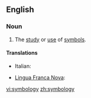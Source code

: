==English==

===Noun===
{{en-noun|-}}

# The [[study]] or [[use]] of [[symbol]]s.

====Translations====
{{trans-top}}
* Italian: {{t-|it|simbologia|f}}
{{trans-mid}}

* [[Lingua Franca Nova]]: {{tø|lfn|simbolojia}}
{{trans-bottom}}

[[vi:symbology]]
[[zh:symbology]]